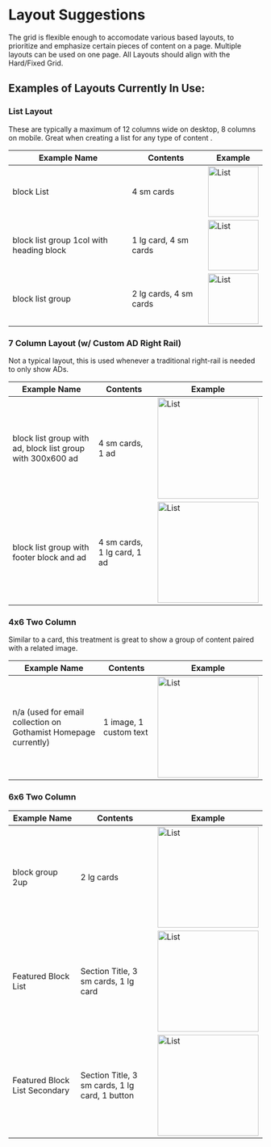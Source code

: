 
<Meta title="Foundations/Layout" />


# Layout Suggestions

The grid is flexible enough to accomodate various based layouts, to prioritize and emphasize certain pieces of content on a page. Multiple layouts can be used on one page. All Layouts should align with the Hard/Fixed Grid.  

  
## Examples of Layouts Currently In Use:


### **List Layout**
These are typically a maximum of 12 columns wide on desktop, 8 columns on mobile. Great when creating a list for any type of content .

| Example Name  | Contents | Example |
|--|--|--|
| block List | 4 sm cards | <img alt="List" src="./images/Foundations-Layout-1Col-1.jpg" width="100" /> |
| block list group 1col with heading block | 1 lg card, 4 sm cards | <img alt="List" src="./images/Foundations-Layout-1Col-2.jpg" width="100" /> |
| block list group | 2 lg cards, 4 sm cards | <img alt="List" src="./images/Foundations-Layout-1Col-3.jpg" width="100" /> |


### **7 Column Layout (w/ Custom AD Right Rail)**
Not a typical layout, this is used whenever a traditional right-rail is needed to only show ADs. 

|Example Name  | Contents | Example |
|--|--|--|
| block list group with ad, block list group with 300x600 ad | 4 sm cards, 1 ad | <img alt="List" src="./images/Foundations-Layout-2Col6040-1.jpg" width="200" /> |
| block list group with footer block and ad | 4 sm cards, 1 lg card, 1 ad | <img alt="List" src="./images/Foundations-Layout-2Col6040-2.jpg" width="200" /> |


### **4x6 Two Column**
Similar to a card, this treatment is great to show a group of content paired with a related image.

|Example Name  | Contents | Example |
|--|--|--|
| n/a (used for email collection on Gothamist Homepage currently) | 1 image, 1 custom text | <img alt="List" src="./images/Foundations-Layout-2Col4060-1.jpg" width="200" /> |


### **6x6 Two Column**

|Example Name  | Contents | Example |
|--|--|--|
| block group 2up | 2 lg cards | <img alt="List" src="./images/Foundations-Layout-2Col5050-1.jpg" width="200" /> |
| Featured Block List | Section Title, 3 sm cards, 1 lg card  | <img alt="List" src="./images/Foundations-Layout-2Col5050-2.jpg" width="200" /> |
| Featured Block List Secondary | Section Title, 3 sm cards, 1 lg card, 1 button | <img alt="List" src="./images/Foundations-Layout-2Col5050-3.jpg" width="200" /> |
